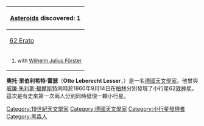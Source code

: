 {{Unreferenced|date=2008年4月}}
{| class="wikitable collapsible" align="right" style="margin: 1em; margin-top: 0;"
! colspan="2" style="white-space: nowrap;" | [[Asteroid|Asteroid]]s discovered: 1
|-
| [[62_Erato|62 Erato]]{{ref label|codisc|1|}} || 1860年9月14日
|-
| colspan="2" style="font-size: smaller;" |
# {{note label|codisc|1|}} with [[Wilhelm_Julius_Förster|Wilhelm Julius Förster]]
|}
'''奧托·里伯利希特·雷瑟'''（'''Otto Leberecht Lesser'''，{{bd|1830年|10月16日|1887年|8月12日}}）是一名[[德國|德國]][[天文學家|天文學家]]。他曾與[[威廉·朱利斯·福爾斯特|威廉·朱利斯·福爾斯特]]同時於1860年9月14日在[[柏林|柏林]]分別發現了小行星62[[效神星|效神星]]。這次是有史來第一次兩人分別同時發現一顆小行星。

{{Authority control}}
{{DEFAULTSORT:Lesser, Otto Leberecht}}
[[Category:19世紀天文學家|Category:19世紀天文學家]]
[[Category:德國天文學家|Category:德國天文學家]]
[[Category:小行星發現者|Category:小行星發現者]]
[[Category:黑森人|Category:黑森人]]

{{歐洲天文學家小作品}}
{{germany-bio-stub}}